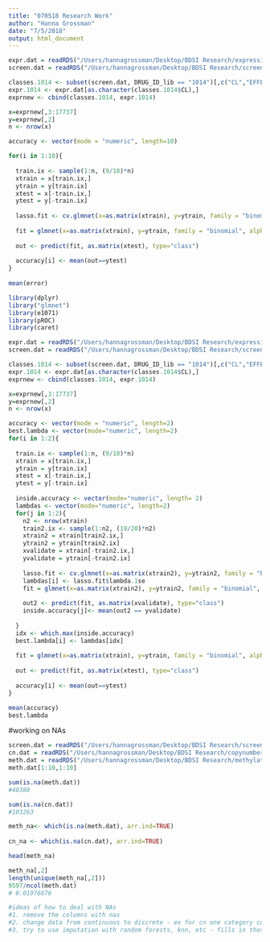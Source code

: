 ```yaml
---
title: "070518 Research Work"
author: "Hanna Grossman"
date: "7/5/2018"
output: html_document
---
```

```r
expr.dat = readRDS("/Users/hannagrossman/Desktop/BDSI Research/expression.rds")
screen.dat = readRDS("/Users/hannagrossman/Desktop/BDSI Research/screening.rds")

classes.1014 <- subset(screen.dat, DRUG_ID_lib == "1014")[,c("CL","EFFECT")]
expr.1014 <- expr.dat[as.character(classes.1014$CL),]
exprnew <- cbind(classes.1014, expr.1014)

x=exprnew[,3:17737]
y=exprnew[,2]
n <- nrow(x)

accuracy <- vector(mode = "numeric", length=10)

for(i in 1:10){
  
  train.ix <- sample(1:n, (9/10)*n)
  xtrain = x[train.ix,]
  ytrain = y[train.ix]
  xtest = x[-train.ix,]
  ytest = y[-train.ix]
  
  lasso.fit <- cv.glmnet(x=as.matrix(xtrain), y=ytrain, family = "binomial", nfolds = 10)
  
  fit = glmnet(x=as.matrix(xtrain), y=ytrain, family = "binomial", alpha=1, lambda=lasso.fit$lambda.1se)
  
  out <- predict(fit, as.matrix(xtest), type="class")
  
  accuracy[i] <- mean(out==ytest)
}
  
mean(error)


```


```r
library(dplyr)
library("glmnet")
library(e1071)
library(pROC)
library(caret)

expr.dat = readRDS("/Users/hannagrossman/Desktop/BDSI Research/expression.rds")
screen.dat = readRDS("/Users/hannagrossman/Desktop/BDSI Research/screening.rds")

classes.1014 <- subset(screen.dat, DRUG_ID_lib == "1014")[,c("CL","EFFECT")]
expr.1014 <- expr.dat[as.character(classes.1014$CL),]
exprnew <- cbind(classes.1014, expr.1014)

x=exprnew[,3:17737]
y=exprnew[,2]
n <- nrow(x)

accuracy <- vector(mode = "numeric", length=2)
best.lambda <- vector(mode="numeric", length=2)
for(i in 1:2){
  
  train.ix <- sample(1:n, (9/10)*n)
  xtrain = x[train.ix,]
  ytrain = y[train.ix]
  xtest = x[-train.ix,]
  ytest = y[-train.ix]
  
  inside.accuracy <- vector(mode="numeric", length= 2)
  lambdas <- vector(mode="numeric", length=2)
  for(j in 1:2){
    n2 <- nrow(xtrain)
    train2.ix <- sample(1:n2, (19/20)*n2)
    xtrain2 = xtrain[train2.ix,]
    ytrain2 = ytrain[train2.ix]
    xvalidate = xtrain[-train2.ix,]
    yvalidate = ytrain[-train2.ix]
    
    lasso.fit <- cv.glmnet(x=as.matrix(xtrain2), y=ytrain2, family = "binomial", nfolds = 10)
    lambdas[i] <- lasso.fit$lambda.1se
    fit = glmnet(x=as.matrix(xtrain2), y=ytrain2, family = "binomial", lambda=lasso.fit$lambda.1se)
    
    out2 <- predict(fit, as.matrix(xvalidate), type="class")
    inside.accuracy[j]<- mean(out2 == yvalidate)
     
  }
  idx <- which.max(inside.accuracy)
  best.lambda[i] <- lambdas[idx]
  
  fit = glmnet(x=as.matrix(xtrain), y=ytrain, family = "binomial", alpha=1, lambda=lambdas[idx])
  
  out <- predict(fit, as.matrix(xtest), type="class")
  
  accuracy[i] <- mean(out==ytest)
}

mean(accuracy)
best.lambda

```

#working on NAs 
```r
screen.dat = readRDS("/Users/hannagrossman/Desktop/BDSI Research/screening.rds")
cn.dat = readRDS("/Users/hannagrossman/Desktop/BDSI Research/copynumber.rds")
meth.dat = readRDS("/Users/hannagrossman/Desktop/BDSI Research/methylation.rds")
meth.dat[1:10,1:10]

sum(is.na(meth.dat))
#40388

sum(is.na(cn.dat))
#103263

meth_na<- which(is.na(meth.dat), arr.ind=TRUE)
 
cn_na <- which(is.na(cn.dat), arr.ind=TRUE)

head(meth_na)

meth_na[,2]
length(unique(meth_na[,2]))
9597/ncol(meth.dat)
# 0.01976676

#ideas of how to deal with NAs 
#1. remove the columns with nas 
#2. change data from continuous to discrete - ex for cn one category could be na, then >2, etc 
#3. try to use imputation with random forests, knn, etc - fills in those NAs with some value - uses data to guess what value would have been 
```